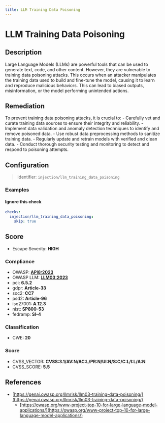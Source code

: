 ```yaml
---
title: LLM Training Data Poisoning
---
```


# LLM Training Data Poisoning

## Description

Large Language Models (LLMs) are powerful tools that can be used to generate text, code, and other content. However, they are vulnerable to training data poisoning attacks. This occurs when an attacker manipulates the training data used to build and fine-tune the model, causing it to learn and reproduce malicious behaviors. This can lead to biased outputs, misinformation, or the model performing unintended actions.


## Remediation

To prevent training data poisoning attacks, it is crucial to: - Carefully vet and curate training data sources to ensure their integrity and reliability. - Implement data validation and anomaly detection techniques to identify and remove poisoned data. - Use robust data preprocessing methods to sanitize training data. - Regularly update and retrain models with verified and clean data. - Conduct thorough security testing and monitoring to detect and respond to poisoning attempts.


## Configuration

> Identifier: `injection/llm_training_data_poisoning`



### Examples



#### Ignore this check

```yaml
checks:
  injection/llm_training_data_poisoning:
    skip: true
```




## Score

- Escape Severity: **<span className="high-severity">HIGH</span>**

### Compliance

- OWASP: **[API8:2023](https://github.com/OWASP/API-Security/blob/master/editions/2023/en/0xa8-security-misconfiguration.md)**
- OWASP LLM: **[LLM03:2023](https://owasp.org/www-project-top-10-for-large-language-model-applications/assets/PDF/OWASP-Top-10-for-LLMs-2023-v1_1.pdf)**
- pci: **6.5.2**
- gdpr: **Article-33**
- soc2: **CC7**
- psd2: **Article-96**
- iso27001: **A.12.3**
- nist: **SP800-53**
- fedramp: **SI-4**

### Classification

- CWE: **20**




### Score

- CVSS_VECTOR: **CVSS:3.1/AV:N/AC:L/PR:N/UI:N/S:C/C:L/I:L/A:N**
- CVSS_SCORE: **5.5**

## References

- [https://genai.owasp.org/llmrisk/llm03-training-data-poisoning/](https://genai.owasp.org/llmrisk/llm03-training-data-poisoning/)
  - [https://owasp.org/www-project-top-10-for-large-language-model-applications/](https://owasp.org/www-project-top-10-for-large-language-model-applications/)
  